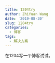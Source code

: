 ```yaml
---
title: 1204try
author: ZhiYuan Wang
date: '2019-08-30'
slug: 1204try
categories:
  - 博客
tags:
  - 解决方案
---
```


在1204写一个博客试试。